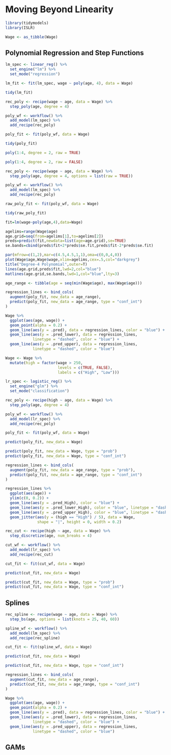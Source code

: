 # Moving Beyond Linearity

```r
library(tidymodels)
library(ISLR)

Wage <- as_tibble(Wage)
```

## Polynomial Regression and Step Functions

```r
lm_spec <- linear_reg() %>%
  set_engine("lm") %>%
  set_mode("regression")

lm_fit <- fit(lm_spec, wage ~ poly(age, 4), data = Wage)

tidy(lm_fit)
```

```r
rec_poly <- recipe(wage ~ age, data = Wage) %>%
  step_poly(age, degree = 4)

poly_wf <- workflow() %>%
  add_model(lm_spec) %>%
  add_recipe(rec_poly)

poly_fit <- fit(poly_wf, data = Wage)

tidy(poly_fit)
```

```r
poly(1:4, degree = 2, raw = TRUE)
```

```r
poly(1:4, degree = 2, raw = FALSE)
```

```r
rec_poly <- recipe(wage ~ age, data = Wage) %>%
  step_poly(age, degree = 4, options = list(raw = TRUE))

poly_wf <- workflow() %>%
  add_model(lm_spec) %>%
  add_recipe(rec_poly)

raw_poly_fit <- fit(poly_wf, data = Wage)

tidy(raw_poly_fit)
```

```r
fit=lm(wage~poly(age,4),data=Wage)
```

```r
agelims=range(Wage$age)
age.grid=seq(from=agelims[1],to=agelims[2])
preds=predict(fit,newdata=list(age=age.grid),se=TRUE)
se.bands=cbind(preds$fit+2*preds$se.fit,preds$fit-2*preds$se.fit)
```

```r
par(mfrow=c(1,2),mar=c(4.5,4.5,1,1),oma=c(0,0,4,0))
plot(Wage$age,Wage$wage,xlim=agelims,cex=.5,col="darkgrey")
title("Degree-4 Polynomial",outer=T)
lines(age.grid,preds$fit,lwd=2,col="blue")
matlines(age.grid,se.bands,lwd=1,col="blue",lty=3)
```

```r
age_range <- tibble(age = seq(min(Wage$age), max(Wage$age)))

regression_lines <- bind_cols(
  augment(poly_fit, new_data = age_range),
  predict(poly_fit, new_data = age_range, type = "conf_int")
)

Wage %>%
  ggplot(aes(age, wage)) +
  geom_point(alpha = 0.2) +
  geom_line(aes(y = .pred), data = regression_lines, color = "blue") +
  geom_line(aes(y = .pred_lower), data = regression_lines, 
            linetype = "dashed", color = "blue") +
  geom_line(aes(y = .pred_upper), data = regression_lines, 
            linetype = "dashed", color = "blue")
```

```r
Wage <- Wage %>%
  mutate(high = factor(wage > 250, 
                       levels = c(TRUE, FALSE), 
                       labels = c("High", "Low")))
```

```r
lr_spec <- logistic_reg() %>%
  set_engine("glm") %>%
  set_mode("classification")
```

```r
rec_poly <- recipe(high ~ age, data = Wage) %>%
  step_poly(age, degree = 4)

poly_wf <- workflow() %>%
  add_model(lr_spec) %>%
  add_recipe(rec_poly)

poly_fit <- fit(poly_wf, data = Wage)

predict(poly_fit, new_data = Wage)

predict(poly_fit, new_data = Wage, type = "prob")
predict(poly_fit, new_data = Wage, type = "conf_int")
```

```r
regression_lines <- bind_cols(
  augment(poly_fit, new_data = age_range, type = "prob"),
  predict(poly_fit, new_data = age_range, type = "conf_int")
)

regression_lines %>%
  ggplot(aes(age)) +
  ylim(c(0, 0.2)) +
  geom_line(aes(y = .pred_High), color = "blue") +
  geom_line(aes(y = .pred_lower_High), color = "blue", linetype = "dashed") +
  geom_line(aes(y = .pred_upper_High), color = "blue", linetype = "dashed") +
  geom_jitter(aes(y = (high == "High") / 5), data = Wage, 
              shape = "|", height = 0, width = 0.2)
```

```r
rec_cut <- recipe(high ~ age, data = Wage) %>%
  step_discretize(age, num_breaks = 4)

cut_wf <- workflow() %>%
  add_model(lr_spec) %>%
  add_recipe(rec_cut)

cut_fit <- fit(cut_wf, data = Wage)

predict(cut_fit, new_data = Wage)

predict(cut_fit, new_data = Wage, type = "prob")
predict(cut_fit, new_data = Wage, type = "conf_int")
```

## Splines

```r
rec_spline <- recipe(wage ~ age, data = Wage) %>%
  step_bs(age, options = list(knots = 25, 40, 60))

spline_wf <- workflow() %>%
  add_model(lm_spec) %>%
  add_recipe(rec_spline)

cut_fit <- fit(spline_wf, data = Wage)

predict(cut_fit, new_data = Wage)

predict(cut_fit, new_data = Wage, type = "conf_int")
```

```r
regression_lines <- bind_cols(
  augment(cut_fit, new_data = age_range),
  predict(cut_fit, new_data = age_range, type = "conf_int")
)

Wage %>%
  ggplot(aes(age, wage)) +
  geom_point(alpha = 0.2) +
  geom_line(aes(y = .pred), data = regression_lines, color = "blue") +
  geom_line(aes(y = .pred_lower), data = regression_lines, 
            linetype = "dashed", color = "blue") +
  geom_line(aes(y = .pred_upper), data = regression_lines, 
            linetype = "dashed", color = "blue")
```


## GAMs
